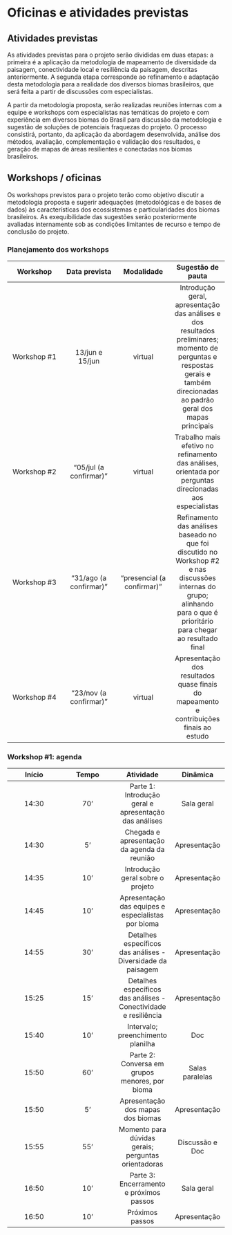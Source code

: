 # Oficinas e atividades previstas

## Atividades previstas
As atividades previstas para o projeto serão divididas em duas etapas: a primeira é a aplicação da metodologia de mapeamento de diversidade da paisagem, conectividade local e resiliência da paisagem, descritas anteriormente. A segunda etapa corresponde ao refinamento e adaptação desta metodologia para a realidade dos diversos biomas brasileiros, que será feita a partir de discussões com especialistas.

A partir da metodologia proposta, serão realizadas reuniões internas com a equipe e workshops com especialistas nas temáticas do projeto e com experiência em diversos biomas do Brasil para discussão da metodologia e sugestão de soluções de potenciais fraquezas do projeto. 
O processo consistirá, portanto, da aplicação da abordagem desenvolvida, análise dos métodos, avaliação, complementação e validação dos resultados, e geração de mapas de áreas resilientes e conectadas nos biomas brasileiros.

## Workshops / oficinas

Os workshops previstos para o projeto terão como objetivo discutir a metodologia proposta e sugerir adequações (metodológicas e de bases de dados) às características dos ecossistemas e particularidades dos biomas brasileiros. As exequibilidade das sugestões serão posteriormente avaliadas internamente sob as condições limitantes de recurso e tempo de conclusão do projeto.  


### Planejamento dos workshops

| Workshop  | Data prevista | Modalidade  | Sugestão de pauta |
|:-:|:-:|:-:|:-:|
|Workshop #1|13/jun e 15/jun|virtual|Introdução geral, apresentação das análises e dos resultados preliminares; momento de perguntas e respostas gerais e também direcionadas ao padrão geral dos mapas principais|
|Workshop #2|"05/jul (a confirmar)"|virtual|Trabalho mais efetivo no refinamento das análises, orientada por perguntas direcionadas aos especialistas|
|Workshop #3|"31/ago (a confirmar)"|"presencial (a confirmar)"|Refinamento das análises baseado no que foi discutido no Workshop #2 e nas discussões internas do grupo; alinhando para o que é prioritário para chegar ao resultado final|
|Workshop #4|"23/nov (a confirmar)"|virtual|Apresentação dos resultados quase finais do mapeamento e contribuições finais ao estudo|


### Workshop #1: agenda

| Início  | Tempo	| Atividade	| Dinâmica |
|:-:|:-:|:-:|:-:|
|14:30|70'|Parte 1: Introdução geral e apresentação das análises|Sala geral|
|14:30|5'|Chegada e apresentação da agenda da reunião|Apresentação|
|14:35|10'|Introdução geral sobre o projeto|Apresentação|
|14:45|10'|Apresentação das equipes e especialistas por bioma|Apresentação|
|14:55|30'|Detalhes específicos das análises - Diversidade da paisagem|Apresentação|
|15:25|15'|Detalhes específicos das análises - Conectividade e resiliência|Apresentação|
|15:40|10'|Intervalo; preenchimento planilha|Doc|
|15:50|60'|Parte 2: Conversa em grupos menores, por bioma|Salas paralelas|
|15:50|5'|Apresentação dos mapas dos biomas|Apresentação|
|15:55|55'|Momento para dúvidas gerais; perguntas orientadoras|Discussão e Doc|
|16:50|10'|Parte 3: Encerramento e próximos passos|Sala geral|
|16:50|10'|Próximos passos|Apresentação|
